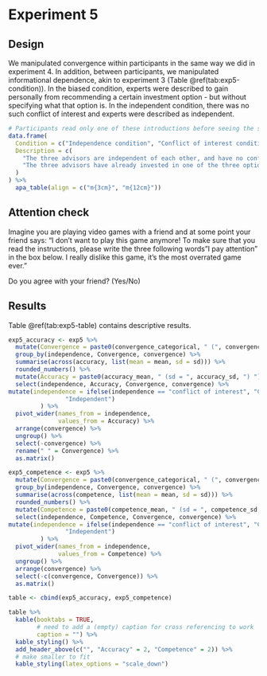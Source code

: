 # Experiment 5 {#exp5}

## Design

\FloatBarrier

We manipulated convergence within participants in the same way we did in experiment 4. In addition, between participants, we manipulated informational dependence, akin to experiment 3 (Table \@ref(tab:exp5-condition)). In the biased condition, experts were described to gain personally from recommending a certain investment option - but without specifying what that option is. In the independent condition, there was no such conflict of interest and experts were described as independent.

```r
# Participants read only one of these introductions before seeing the sets of estimates, depending on which condition they had been assigned to
data.frame(
  Condition = c("Independence condition", "Conflict of interest condition"),
  Description = c(
    "The three advisors are independent of each other, and have no conflict of interest in making investment recommendations.",
    "The three advisors have already invested in one of the three options, the same option for all three. As a result, they have an incentive to push that option in their recommendations."
  )
) %>% 
  apa_table(align = c("m{3cm}", "m{12cm}")) 
```

## Attention check

Imagine you are playing video games with a friend and at some point your friend says: “I don’t want to play this game anymore! To make sure that you read the instructions, please write the three following words "I pay attention" in the box below. I really dislike this game, it's the most overrated game ever.”

Do you agree with your friend? (Yes/No)

## Results

Table \@ref(tab:exp5-table) contains descriptive results.

```r
exp5_accuracy <- exp5 %>% 
  mutate(Convergence = paste0(convergence_categorical, " (", convergence, ")")) %>% 
  group_by(independence, Convergence, convergence) %>% 
  summarise(across(accuracy, list(mean = mean, sd = sd))) %>% 
  rounded_numbers() %>% 
  mutate(Accuracy = paste0(accuracy_mean, " (sd = ", accuracy_sd, ") ")) %>% 
  select(independence, Accuracy, Convergence, convergence) %>% 
mutate(independence = ifelse(independence == "conflict of interest", "Conflict of interest", 
                "Independent") 
         ) %>% 
  pivot_wider(names_from = independence,
              values_from = Accuracy) %>% 
  arrange(convergence) %>% 
  ungroup() %>% 
  select(-convergence) %>% 
  rename(" " = Convergence) %>% 
  as.matrix()

exp5_competence <- exp5 %>% 
  mutate(Convergence = paste0(convergence_categorical, " (", convergence, ")")) %>% 
  group_by(independence, Convergence, convergence) %>% 
  summarise(across(competence, list(mean = mean, sd = sd))) %>% 
  rounded_numbers() %>% 
  mutate(Competence = paste0(competence_mean, " (sd = ", competence_sd, ") ")) %>% 
  select(independence, Competence, Convergence, convergence) %>% 
mutate(independence = ifelse(independence == "conflict of interest", "Conflict of interest", 
                "Independent") 
         ) %>% 
  pivot_wider(names_from = independence,
              values_from = Competence) %>% 
  ungroup() %>% 
  arrange(convergence) %>% 
  select(-c(convergence, Convergence)) %>% 
  as.matrix()

table <- cbind(exp5_accuracy, exp5_competence)

table %>%
  kable(booktabs = TRUE, 
        # need to add a (empty) caption for cross referencing to work
        caption = "") %>%
  kable_styling() %>% 
  add_header_above(c("", "Accuracy" = 2, "Competence" = 2)) %>%
  # make smaller to fit
  kable_styling(latex_options = "scale_down") 
```


